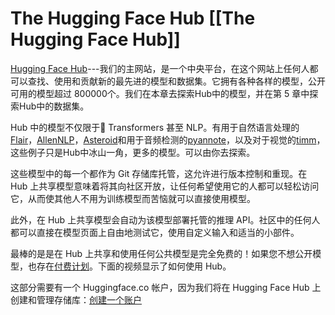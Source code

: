 # The Hugging Face Hub [[The Hugging Face Hub]]

<CourseFloatingBanner
    chapter={4}
    classNames="absolute z-10 right-0 top-0"
/>

[Hugging Face Hub](https://huggingface.co/)---我们的主网站，是一个中央平台，在这个网站上任何人都可以查找、使用和贡献新的最先进的模型和数据集。它拥有各种各样的模型，公开可用的模型超过 800000个。我们在本章去探索Hub中的模型，并在第 5 章中探索Hub中的数据集。

Hub 中的模型不仅限于🤗 Transformers 甚至 NLP。有用于自然语言处理的[Flair](https://github.com/flairNLP/flair)，[AllenNLP](https://github.com/allenai/allennlp)，[Asteroid](https://github.com/asteroid-team/asteroid)和用于音频检测的[pyannote](https://github.com/pyannote/pyannote-audio)，以及对于视觉的[timm](https://github.com/rwightman/pytorch-image-models)，这些例子只是Hub中冰山一角，更多的模型。可以由你去探索。

这些模型中的每一个都作为 Git 存储库托管，这允许进行版本控制和重现。在 Hub 上共享模型意味着将其向社区开放，让任何希望使用它的人都可以轻松访问它，从而使其他人不用为训练模型而苦恼就可以直接使用模型。

此外，在 Hub 上共享模型会自动为该模型部署托管的推理 API。社区中的任何人都可以直接在模型页面上自由地测试它，使用自定义输入和适当的小部件。

最棒的是是在 Hub 上共享和使用任何公共模型是完全免费的！如果您不想公开模型，也存在[付费计划](https://huggingface.co/pricing)。下面的视频显示了如何使用 Hub。

<Youtube id="XvSGPZFEjDY"/>

这部分需要有一个 Huggingface.co 帐户，因为我们将在 Hugging Face Hub 上创建和管理存储库：[创建一个账户](https://huggingface.co/join)